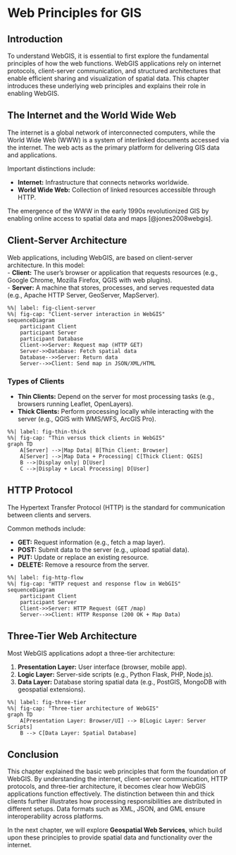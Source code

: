 # Web Principles for GIS

## Introduction

To understand WebGIS, it is essential to first explore the fundamental principles of how the web functions. WebGIS applications rely on internet protocols, client-server communication, 
and structured architectures that enable efficient sharing and visualization of spatial data. This chapter introduces these underlying web principles and explains their role in enabling WebGIS.

## The Internet and the World Wide Web

The internet is a global network of interconnected computers, while the World Wide Web (WWW) is a system of interlinked documents accessed via the internet. 
The web acts as the primary platform for delivering GIS data and applications.

Important distinctions include:  

- **Internet:** Infrastructure that connects networks worldwide.  
- **World Wide Web:** Collection of linked resources accessible through HTTP.  

The emergence of the WWW in the early 1990s revolutionized GIS by enabling online access to spatial data and maps [@jones2008webgis].

## Client-Server Architecture

Web applications, including WebGIS, are based on client-server architecture. In this model:  
- **Client:** The user’s browser or application that requests resources (e.g., Google Chrome, Mozilla Firefox, QGIS with web plugins).  
- **Server:** A machine that stores, processes, and serves requested data (e.g., Apache HTTP Server, GeoServer, MapServer).  

```mermaid
%%| label: fig-client-server
%%| fig-cap: "Client-server interaction in WebGIS"
sequenceDiagram
    participant Client
    participant Server
    participant Database
    Client->>Server: Request map (HTTP GET)
    Server->>Database: Fetch spatial data
    Database-->>Server: Return data
    Server-->>Client: Send map in JSON/XML/HTML
```

### Types of Clients

- **Thin Clients:** Depend on the server for most processing tasks (e.g., browsers running Leaflet, OpenLayers).  
- **Thick Clients:** Perform processing locally while interacting with the server (e.g., QGIS with WMS/WFS, ArcGIS Pro).  

```mermaid
%%| label: fig-thin-thick
%%| fig-cap: "Thin versus thick clients in WebGIS"
graph TD
    A[Server] -->|Map Data| B[Thin Client: Browser]
    A[Server] -->|Map Data + Processing| C[Thick Client: QGIS]
    B -->|Display only| D[User]
    C -->|Display + Local Processing| D[User]
```

## HTTP Protocol
The Hypertext Transfer Protocol (HTTP) is the standard for communication between clients and servers.  

Common methods include:  

- **GET:** Request information (e.g., fetch a map layer).  
- **POST:** Submit data to the server (e.g., upload spatial data).  
- **PUT:** Update or replace an existing resource.  
- **DELETE:** Remove a resource from the server.  

```mermaid
%%| label: fig-http-flow
%%| fig-cap: "HTTP request and response flow in WebGIS"
sequenceDiagram
    participant Client
    participant Server
    Client->>Server: HTTP Request (GET /map)
    Server-->>Client: HTTP Response (200 OK + Map Data)
```

## Three-Tier Web Architecture

Most WebGIS applications adopt a three-tier architecture:
  
1. **Presentation Layer:** User interface (browser, mobile app).  
2. **Logic Layer:** Server-side scripts (e.g., Python Flask, PHP, Node.js).  
3. **Data Layer:** Database storing spatial data (e.g., PostGIS, MongoDB with geospatial extensions).  

```mermaid
%%| label: fig-three-tier
%%| fig-cap: "Three-tier architecture of WebGIS"
graph TD
    A[Presentation Layer: Browser/UI] --> B[Logic Layer: Server Scripts]
    B --> C[Data Layer: Spatial Database]
```

## Conclusion

This chapter explained the basic web principles that form the foundation of WebGIS. By understanding the internet, client-server communication, HTTP protocols, and three-tier architecture, 
it becomes clear how WebGIS applications function effectively. The distinction between thin and thick clients further illustrates how processing responsibilities are distributed in different 
setups. Data formats such as XML, JSON, and GML ensure interoperability across platforms. 

In the next chapter, we will explore **Geospatial Web Services**, which build upon these principles to provide spatial data and functionality over the internet.
